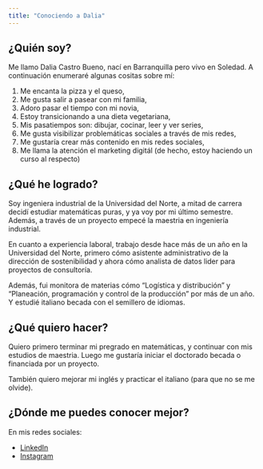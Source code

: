 ---
title: "Conociendo a Dalia"
---

## ¿Quién soy?

Me llamo Dalia Castro Bueno, nací en Barranquilla pero vivo en Soledad. A continuación enumeraré algunas cositas sobre mí: 

1. Me encanta la pizza y el queso, 
2. Me gusta salir a pasear con mi familia,
3. Adoro pasar el tiempo con mi novia,
4. Estoy transicionando a una dieta vegetariana,
5. Mis pasatiempos son: dibujar, cocinar, leer y ver series,
6. Me gusta visibilizar problemáticas sociales a través de mis redes,
7. Me gustaría crear más contenido en mis redes sociales,
8. Me llama la atención el marketing digitál (de hecho, estoy haciendo un curso al respecto)


## ¿Qué he logrado?
Soy ingeniera industrial de la Universidad del Norte, a mitad de carrera decidí estudiar matemáticas puras, y ya voy por mi último semestre. Además, a través de un proyecto empecé la maestria en ingeniería industrial. 

En cuanto a experiencia laboral, trabajo desde hace más de un año en la Universidad del Norte, primero cómo asistente administrativo de la dirección de sostenibilidad y ahora cómo analista de datos lider para proyectos de consultoría. 

Además, fui monitora de materias cómo  “Logística y
distribución” y “Planeación, programación y control de la
producción” por más de un año. Y estudié italiano becada con el semillero de idiomas.


## ¿Qué quiero hacer?

Quiero primero terminar mi pregrado en matemáticas, y continuar con mis estudios de maestria. Luego me gustaría iniciar el doctorado becada o financiada por un proyecto. 

También quiero mejorar mi inglés y practicar el italiano (para que no se me olvide). 

## ¿Dónde me puedes conocer mejor?

En mis redes sociales: 

- [LinkedIn](https://www.linkedin.com/in/dalia-castro-bueno)
- [Instagram](https://www.instagram.com/daliaacb02?igsh=OWN6NXV4dXhpdXZ5)
